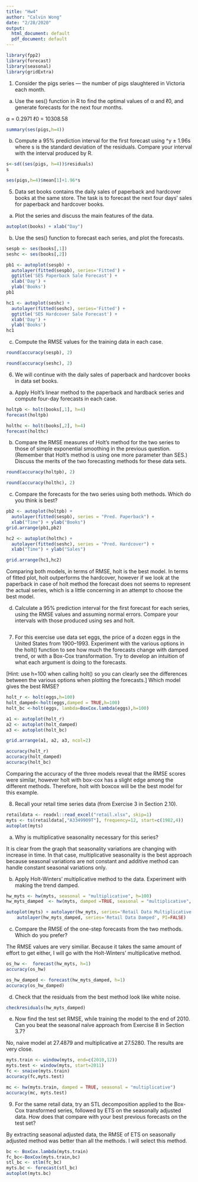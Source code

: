 ```yaml
---
title: "Hw4"
author: "Calvin Wong"
date: "2/28/2020"
output:
  html_document: default
  pdf_document: default
---
```


```r
library(fpp2)
library(forecast)
library(seasonal)
library(gridExtra)
```

1. Consider the pigs series — the number of pigs slaughtered in Victoria each month.

a) Use the ses() function in R to find the optimal values of α and ℓ0, and generate forecasts for the next four months.

α = 0.2971 
ℓ0 = 10308.58

```r
summary(ses(pigs,h=4))
```

b) Compute a 95% prediction interval for the first forecast using ^y ± 1.96s where s is the standard deviation of the residuals. Compare your interval with the interval produced by R.



```r
s<-sd((ses(pigs, h=4))$residuals)
s
```

```r
ses(pigs,h=4)$mean[1]+1.96*s
```

5. Data set books contains the daily sales of paperback and hardcover books at the same store. The task is to forecast the next four days’ sales for paperback and hardcover books.

a) Plot the series and discuss the main features of the data.

```r
autoplot(books) + xlab("Day")
```

b) Use the ses() function to forecast each series, and plot the forecasts.

```r
sespb <- ses(books[,1])
seshc <- ses(books[,2])

pb1 <- autoplot(sespb) +
  autolayer(fitted(sespb), series='Fitted') +
  ggtitle('SES Paperback Sale Forecast') +
  xlab('Day') +
  ylab('Books')
pb1

hc1 <- autoplot(seshc) +
  autolayer(fitted(seshc), series='Fitted') +
  ggtitle('SES Hardcover Sale Forecast') +
  xlab('Day') +
  ylab('Books')
hc1
```

c) Compute the RMSE values for the training data in each case.

```r
round(accuracy(sespb), 2)
```

```r
round(accuracy(seshc), 2)
```


6. We will continue with the daily sales of paperback and hardcover books in data set books.

a) Apply Holt’s linear method to the paperback and hardback series and compute four-day forecasts in each case.

```r
holtpb <- holt(books[,1], h=4)
forecast(holtpb)
```

```r
holthc <- holt(books[,2], h=4)
forecast(holthc)
```

b) Compare the RMSE measures of Holt’s method for the two series to those of simple exponential smoothing in the previous question. (Remember that Holt’s method is using one more parameter than SES.) Discuss the merits of the two forecasting methods for these data sets.

```r
round(accuracy(holtpb), 2)
```

```r
round(accuracy(holthc), 2)
```

c) Compare the forecasts for the two series using both methods. Which do you think is best?

```r
pb2 <- autoplot(holtpb) +
  autolayer(fitted(sespb), series = "Pred. Paperback") + 
  xlab("Time") + ylab("Books")
grid.arrange(pb1,pb2)
```

```r
hc2 <- autoplot(holthc) +
  autolayer(fitted(seshc), series = "Pred. Hardcover") +
  xlab("Time") + ylab("Sales")

grid.arrange(hc1,hc2)
```

Comparing both models, in terms of RMSE, holt is the best model. In terms of fitted plot, holt outperforms the hardcover, however if we look at the paperback in case of holt method the forecast does not seems to represent the actual series, which is a little concerning in an attempt to choose the best model.

d) Calculate a 95% prediction interval for the first forecast for each series, using the RMSE values and assuming normal errors. Compare your intervals with those produced using ses and holt.

```r

```

7. For this exercise use data set eggs, the price of a dozen eggs in the United States from 1900–1993. Experiment with the various options in the holt() function to see how much the forecasts change with damped trend, or with a Box-Cox transformation. Try to develop an intuition of what each argument is doing to the forecasts.

[Hint: use h=100 when calling holt() so you can clearly see the differences between the various options when plotting the forecasts.]
Which model gives the best RMSE?

```r
holt_r <- holt(eggs,h=100)
holt_damped<-holt(eggs,damped = TRUE,h=100)
holt_bc <-holt(eggs, lambda=BoxCox.lambda(eggs),h=100)

a1 <- autoplot(holt_r)
a2 <- autoplot(holt_damped)
a3 <- autoplot(holt_bc)

grid.arrange(a1, a2, a3, ncol=2)
```

```r
accuracy(holt_r)
accuracy(holt_damped)
accuracy(holt_bc)
```

Comparing the accuracy of the three models reveal that the RMSE scores were similar, however holt with box-cox has a slight edge among the different methods. Therefore, holt with boxcox will be the best model for this example.

8. Recall your retail time series data (from Exercise 3 in Section 2.10).

```r
retaildata <- readxl::read_excel("retail.xlsx", skip=1)
myts <- ts(retaildata[,"A3349909T"], frequency=12, start=c(1982,4))
autoplot(myts)
```

a) Why is multiplicative seasonality necessary for this series?

It is clear from the graph that seasonality variations are changing with increase in time. In that case, multiplicative seasonality is the best approach because seasonal variations are not constant and additive method can handle constant seasonal variations only.

b) Apply Holt-Winters’ multiplicative method to the data. Experiment with making the trend damped.

```r
hw_myts <- hw(myts, seasonal = "multiplicative", h=100)
hw_myts_damped  <- hw(myts, damped =TRUE, seasonal = "multiplicative", h=100)

autoplot(myts) + autolayer(hw_myts, series='Retail Data Multiplicative', PI=FALSE)  +
    autolayer(hw_myts_damped, series='Retail Data Damped', PI=FALSE) 
```


c) Compare the RMSE of the one-step forecasts from the two methods. Which do you prefer?

The RMSE values are very similiar. Because it takes the same amount of effort to get either, I will go with the Holt-Winters’ multiplicative method.

```r
os_hw <-  forecast(hw_myts, h=1)
accuracy(os_hw)
```

```r
os_hw_damped <- forecast(hw_myts_damped, h=1)
accuracy(os_hw_damped)
```

d) Check that the residuals from the best method look like white noise.

```r
checkresiduals(hw_myts_damped)
```

e) Now find the test set RMSE, while training the model to the end of 2010. Can you beat the seasonal naïve approach from Exercise 8 in Section 3.7?

No, naive model at 27.4879 and multiplicative at 27.5280. The results are very close.

```r
myts.train <- window(myts, end=c(2010,12))
myts.test <- window(myts, start=2011)
fc <- snaive(myts.train)
accuracy(fc,myts.test)

mc <- hw(myts.train, damped = TRUE, seasonal = "multiplicative")
accuracy(mc, myts.test)
```

9. For the same retail data, try an STL decomposition applied to the Box-Cox transformed series, followed by ETS on the seasonally adjusted data. How does that compare with your best previous forecasts on the test set?

By extracting seasonal adjusted data, the RMSE of ETS on seasonally adjusted method was better than all the methods. I will select this method.

```r
bc <- BoxCox.lambda(myts.train)
fc_bc<-BoxCox(myts.train,bc)
stl_bc <- stlm(fc_bc)
myts.bc <- forecast(stl_bc)
autoplot(myts.bc)
```

